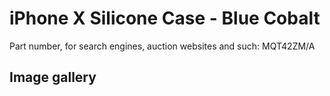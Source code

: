 # iPhone X Silicone Case - Blue Cobalt

Part number, for search engines, auction websites and such: MQT42ZM/A

## Image gallery

<div style={{ width: "768px" }}>
  <GalleryComponent
    images={[
      {
        original: "/everysource/MQT42",
        thumbnail: "/everypreview/MQT42",
      },
      {
        original: "/everysource/MQT42_AV1_SILVER",
        thumbnail: "/everypreview/MQT42_AV1_SILVER",
      },
      {
        original: "/everysource/MQT42_AV1_SPACE_GRAY",
        thumbnail: "/everypreview/MQT42_AV1_SPACE_GRAY",
      },
      {
        original: "/everysource/MQT42_AV2",
        thumbnail: "/everypreview/MQT42_AV2",
      }
    ]}
  />
</div>